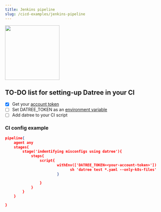 ```yaml
---
title: Jenkins pipeline
slug: /cicd-examples/jenkins-pipeline
---
```


<img src='/img/cicd/4.avif' alt='' width='180px' />

## TO-DO list for setting-up Datree in your CI

- [x] Get your [account token](/dashboard/account-token)
- [ ] Set DATREE_TOKEN as an [environment variable](https://www.jenkins.io/doc/pipeline/steps/workflow-basic-steps/#withenv-set-environment-variables)
- [ ] Add datree to your CI script&#x20;

### CI config example

```json
pipeline{
    agent any
    stages{
        stage('indentifying misconfigs using datree'){
            steps{
                script{
                        withEnv(['DATREE_TOKEN=<your-account-token>']) {
                              sh 'datree test *.yaml --only-k8s-files'
                        }

                }
            }
        }
    }

}
```
